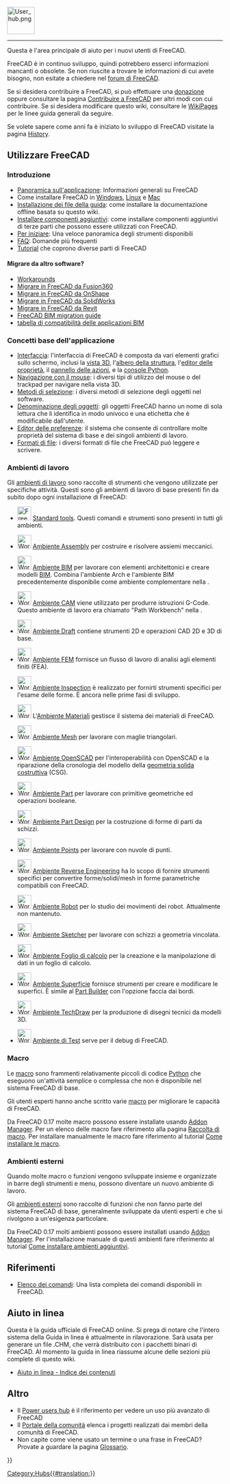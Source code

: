 <languages/>
{{TOCright}}
[[Image:User_hub.png|64px]]
----

Questa è l'area principale di aiuto per i nuovi utenti di FreeCAD.

FreeCAD è in continuo sviluppo, quindi potrebbero esserci informazioni mancanti o obsolete. Se non riuscite a trovare le informazioni di cui avete bisogno, non esitate a chiedere nel [https://forum.freecad.org forum di FreeCAD].

Se si desidera contribuire a FreeCAD, si può effettuare una [[donate/it|donazione]] oppure consultare la pagina [[Help_FreeCAD/it|Contribuire a FreeCAD]] per altri modi con cui contribuire. Se si desidera modificare questo wiki, consultare le [[WikiPages/it|WikiPages]] per le linee guida generali da seguire.

Se volete sapere come anni fa è iniziato lo sviluppo di FreeCAD visitate la pagina  [[History/it|History]].

<span id="Using_FreeCAD"></span>
== Utilizzare FreeCAD ==

<span id="Introduction"></span>
===Introduzione===

<div class="mw-translate-fuzzy">

* [[About FreeCAD/it|Panoramica sull'applicazione]]: Informazioni generali su FreeCAD
* Come installare FreeCAD in [[Install_on_Windows/it|Windows]], [[Install_on_Linux/it|Linux]] e [[Install_on_Mac/it|Mac]]
* [[Installing Helpfile/it|Installazione dei file della guida]]: come installare la documentazione offline basata su questo wiki.
* [[Installing_additional_components/it|Installare componenti aggiuntivi]]: come installare componenti aggiuntivi di terze parti che possono essere utilizzati con FreeCAD.
* [[Getting started/it|Per iniziare]]: Una veloce panoramica degli strumenti disponibili
* [[Frequently_asked_questions/it|FAQ]]: Domande più frequenti
* [[Tutorials/it|Tutorial]] che coprono diverse parti di FreeCAD
</div>

<span id="Migrating_from_other_software?"></span>
====Migrare da altro software?====

* [[Workarounds|Workarounds]]
* [[Migrating_to_FreeCAD_from_Fusion360/it|Migrare in FreeCAD da Fusion360]]
* [[Migrating_to_FreeCAD_from_OnShape/it|Migrare in FreeCAD da OnShape]]
* [[Migrating_to_FreeCAD_from_SolidWorks|Migrare in FreeCAD da SolidWorks]]
* [[Migrating_to_FreeCAD_from_Revit|Migrare in FreeCAD da Revit]]
* [https://yorik.uncreated.net/blog/2020-010-freecad-bim-guide FreeCAD BIM migration guide]
* [[BIM_application_compatibility_table/it|tabella di compatibilità delle applicazioni BIM]]

<span id="Basic_application"></span>
===Concetti base dell'applicazione===

* [[Interface/it|Interfaccia]]: l'interfaccia di FreeCAD è composta da vari elementi grafici sullo schermo, inclusi la [[3D_view/it|vista 3D]], l'[[Tree_view/it|albero della struttura]], l'[[Property_editor/it|editor delle proprietà]], il [[Task_panel/it|pannello delle azioni]], e la [[Python_console/it|console Python]].
* [[Mouse_navigation/it|Navigazione con il mouse]]: i diversi tipi di utilizzo del mouse o del trackpad per navigare nella vista 3D.
* [[Selection_methods/it|Metodi di selezione]]: i diversi metodi di selezione degli oggetti nel software.
* [[Object_name/it|Denominazione degli oggetti]]: gli oggetti FreeCAD hanno un nome {{incode|Name}} di sola lettura che li identifica in modo univoco e una etichetta {{incode|Label}} che è modificabile dall'utente.
* [[Preferences_Editor/it|Editor delle preferenze]]: il sistema che consente di controllare molte proprietà del sistema di base e dei singoli ambienti di lavoro.
* [[Import_Export/it|Formati di file]]: i diversi formati di file che FreeCAD può leggere e scrivere.

<span id="Workbenches"></span>
===Ambienti di lavoro===

Gli [[Workbenches/it|ambienti di lavoro]] sono raccolte di strumenti che vengono utilizzate per specifiche attività. Questi sono gli ambienti di lavoro di base presenti fin da subito dopo ogni installazione di FreeCAD:

<!--Please keep this list consistent with Online_Help_Toc and Workbenches-->
* [[Image:Freecad.svg|32px]] [[Std_Base|Standard tools]]. Questi comandi e strumenti sono presenti in tutti gli ambienti.

* [[Image:Workbench_Assembly.svg|32px]] [[Assembly_Workbench/it|Ambiente Assembly]] per costruire e risolvere assiemi meccanici. {{Version/it|1.0}}

* [[Image:Workbench_BIM.svg|32px]] [[BIM_Workbench/it|Ambiente BIM]] per lavorare con elementi architettonici e creare modelli [https://en.wikipedia.org/wiki/Building_information_modeling BIM]. Combina l'ambiente Arch e l'ambiente BIM precedentemente disponibile come ambiente complementare nella {{VersionMinus/it|0.21}}.

* [[Image:Workbench_CAM.svg|32px]] [[CAM_Workbench/it|Ambiente CAM]] viene utilizzato per produrre istruzioni G-Code. Questo ambiente di lavoro era chiamato "Path Workbench" nella {{VersionMinus/it|0.21}}.

* [[Image:Workbench_Draft.svg|32px]] [[Draft_Workbench/it|Ambiente Draft]] contiene strumenti 2D e operazioni CAD 2D e 3D di base.

* [[Image:Workbench_FEM.svg|32px]] [[FEM_Workbench/it|Ambiente FEM]] fornisce un flusso di lavoro di analisi agli elementi finiti (FEA).

* [[Image:Workbench_Inspection.svg|32px]] [[Inspection_Workbench/it|Ambiente Inspection]] è realizzato per fornirti strumenti specifici per l'esame delle forme. È ancora nelle prime fasi di sviluppo.

* [[Image:Workbench_Material.svg|32px]] L'[[Material_Workbench/it|Ambiente Materiali]] gestisce il sistema dei materiali di FreeCAD. {{Version/it|1.0}}

* [[Image:Workbench_Mesh.svg|32px]] [[Mesh_Workbench/it|Ambiente Mesh]] per lavorare con maglie triangolari.

* [[Image:Workbench_OpenSCAD.svg|32px]] [[OpenSCAD_Workbench/it|Ambiente OpenSCAD]] per l'interoperabilità con OpenSCAD e la riparazione della cronologia del modello della [[constructive_solid_geometry/it|geometria solida costruttiva]] (CSG).

* [[Image:Workbench_Part.svg|32px]] [[Part_Workbench/it|Ambiente Part]] per lavorare con primitive geometriche ed operazioni booleane.

* [[Image:Workbench_PartDesign.svg|32px]] [[PartDesign_Workbench/it|Ambiente Part Design]] per la costruzione di forme di parti da schizzi.

* [[Image:Workbench_Points.svg|32px]] [[Points_Workbench/it|Ambiente Points]] per lavorare con nuvole di punti.

* [[Image:Workbench_Reverse_Engineering.svg|32px]] [[Reverse_Engineering_Workbench/it|Ambiente Reverse Engineering]] ha lo scopo di fornire strumenti specifici per convertire forme/solidi/mesh in forme parametriche compatibili con FreeCAD.

* [[Image:Workbench_Robot.svg|32px]] [[Robot_Workbench/it| Ambiente Robot]] per lo studio dei movimenti dei robot. Attualmente non mantenuto.

* [[Image:Workbench_Sketcher.svg|32px]] [[Sketcher_Workbench/it|Ambiente Sketcher]] per lavorare con schizzi a geometria vincolata.

* [[Image:Workbench_Spreadsheet.svg|32px]] [[Spreadsheet_Workbench/it|Ambiente Foglio di calcolo]] per la creazione e la manipolazione di dati in un foglio di calcolo.

* [[Image:Workbench_Surface.svg|32px]] [[Surface_Workbench/it|Ambiente Superficie]] fornisce strumenti per creare e modificare le superfici. È simile al [[Part_Builder/it|Part Builder]] con l'opzione faccia dai bordi.

* [[Image:Workbench_TechDraw.svg|32px]] [[TechDraw_Workbench/it|Ambiente TechDraw]] per la produzione di disegni tecnici da modelli 3D.

* [[Image:Workbench_Test.svg|32px]] [[Testing/it|Ambiente di Test]] serve per il debug di FreeCAD.

<span id="Macros"></span>
===Macro===

Le [[Macros/it|macro]] sono frammenti relativamente piccoli di codice [[Python/it|Python]] che eseguono un'attività semplice o complessa che non è disponibile nel sistema FreeCAD di base.

Gli utenti esperti hanno anche scritto varie [[macros/it|macro]] per migliorare le capacità di FreeCAD.

Da FreeCAD 0.17 molte macro possono essere installate usando [[Std_AddonMgr/it|Addon Manager]]. Per un elenco delle macro fare riferimento alla pagina [[Macros_recipes/it|Raccolta di macro]].
Per installare manualmente le macro fare riferimento al tutorial [[How_to_install_macros/it|Come installare le macro]].

<span id="External_workbenches"></span>
===Ambienti esterni===

Quando molte macro o funzioni vengono sviluppate insieme e organizzate in barre degli strumenti e menu, possono diventare un nuovo ambiente di lavoro.

Gli [[External_workbenches/it|ambienti esterni]] sono raccolte di funzioni che non fanno parte del sistema FreeCAD di base, generalmente sviluppate da utenti esperti e che si rivolgono a un'esigenza particolare.

Da FreeCAD 0.17 molti ambienti possono essere installati usando [[Std_AddonMgr/it|Addon Manager]].
Per l'installazione manuale di questi ambienti fare riferimento al tutorial [[How_to_install_additional_workbenches/it|Come installare ambienti aggiuntivi]].

<span id="Reference"></span>
==Riferimenti==

* [[List_of_Commands/it|Elenco dei comandi]]: Una lista completa dei comandi disponibili in FreeCAD.

<span id="Online_Help"></span>
== Aiuto in linea ==

<!-- To download the online help in FreeCAD you need to set the proper Url in the [[Preferences Editor|Preferences Editor]] of FreeCAD. Currently the right url has to point to this page. That means you need to set it to:
 [https://web.archive.org/web/20070224011058/http://juergen-riegel.net/FreeCAD/Docu/index.php/User_hub https://web.archive.org/web/20070224011058/http://juergen-riegel.net/FreeCAD/Docu/index.php/User_hub]
-->

Questa è la guida ufficiale di FreeCAD online. Si prega di notare che l'intero sistema della Guida in linea è attualmente in rilavorazione. Sarà usata per generare un file .CHM, che verrà distribuito con i pacchetti binari di FreeCAD. Al momento la guida in linea riassume alcune delle sezioni più complete di questo wiki.
* [[Online Help Toc/it| Aiuto in linea - Indice dei contenuti]]

<span id="More"></span>
== Altro ==

* Il [[Power_users_hub/it|Power users hub]] è il riferimento per vedere un uso più avanzato di FreeCAD
* Il [[FreeCAD_Community_Portal/it|Portale della comunità]] elenca i progetti realizzati dai membri della comunità di FreeCAD.
* Non capite come viene usato un termine o una frase in FreeCAD? Provate a guardare la pagina [[Glossary/it|Glossario]].


{{Userdocnavi{{#translation:}}}}
[[Category:Hubs{{#translation:}}]]